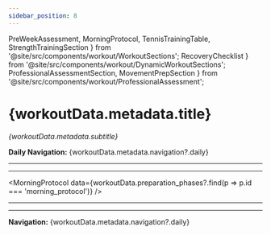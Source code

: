 ```yaml
---
sidebar_position: 8
---
```


  PreWeekAssessment, 
  MorningProtocol, 
  TennisTrainingTable, 
  StrengthTrainingSection 
} from '@site/src/components/workout/WorkoutSections';
  RecoveryChecklist
} from '@site/src/components/workout/DynamicWorkoutSections';
  ProfessionalAssessmentSection,
  MovementPrepSection 
} from '@site/src/components/workout/ProfessionalAssessment';

<WorkoutNav weekNumber={2} />

# {workoutData.metadata.title}

_{workoutData.metadata.subtitle}_

**Daily Navigation:** {workoutData.metadata.navigation?.daily}

<WorkoutCarouselFromData week={2} day="sunday" />

---

<PreWeekAssessment assessments={workoutData.assessments} />

---

<MorningProtocol data={workoutData.preparation_phases?.find(p => p.id === 'morning_protocol')} />

<ProfessionalAssessmentSection 
  data={workoutData.metadata}
  assessments={workoutData.assessments} 
/>

<TennisTrainingTable data={workoutData.tennis_training} />

<MovementPrepSection 
  data={workoutData.metadata}
  exercises={workoutData.movement_preparation?.exercises}
/>

<StrengthTrainingSection data={workoutData.strength_training} />

<RecoveryChecklist data={workoutData.recovery_protocol} />

---

<EmailCapture />

---

**Navigation:** {workoutData.metadata.navigation?.daily}